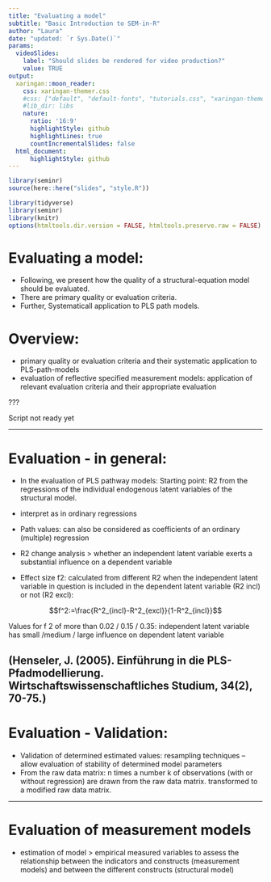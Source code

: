 ```yaml
---
title: "Evaluating a model"
subtitle: "Basic Introduction to SEM-in-R"
author: "Laura"
date: "updated: `r Sys.Date()`"
params:
  videoSlides: 
    label: "Should slides be rendered for video production?"
    value: TRUE
output:
  xaringan::moon_reader:
    css: xaringan-themer.css
    #css: ["default", "default-fonts", "tutorials.css", "xaringan-themer.css"]  
    #lib_dir: libs
    nature:
      ratio: '16:9'
      highlightStyle: github
      highlightLines: true
      countIncrementalSlides: false
  html_document:
      highlightStyle: github
---
```


```r
library(seminr)
source(here::here("slides", "style.R"))
```


```r
library(tidyverse)
library(seminr)
library(knitr)
options(htmltools.dir.version = FALSE, htmltools.preserve.raw = FALSE)
```

# Evaluating a model:
- Following, we present how the quality of a structural-equation model should be evaluated.
- There are primary quality or evaluation criteria.
- Further, Systematicall application to PLS path models.

# Overview:

- primary quality or evaluation criteria and their systematic application to PLS-path-models 
- evaluation of reflective specified measurement models: application of relevant evaluation criteria and their appropriate evaluation 


???

Script not ready yet

---

# Evaluation - in general:
- In the evaluation of PLS pathway models: Starting point: R2 from the regressions of the individual endogenous latent variables of the structural model.
- interpret as in ordinary regressions
- Path values: can also be considered as coefficients of an ordinary (multiple) regression

- R2 change analysis > whether an independent latent variable exerts a substantial influence on a dependent variable
- Effect size f2: calculated from different R2 when the independent latent variable in question is included in the dependent latent variable (R2 incl) or not (R2 excl): 

$$f^2:=\frac{R^2_{incl}-R^2_{excl}}{1-R^2_{incl}}$$


Values for f 2 of more than 0.02 / 0.15 / 0.35: independent latent variable has small /medium / large influence on dependent latent variable 



(Henseler, J. (2005). Einführung in die PLS-Pfadmodellierung. Wirtschaftswissenschaftliches Studium, 34(2), 70-75.)
---

# Evaluation - Validation:
- Validation of determined estimated values: resampling techniques
-- allow evaluation of stability of determined model parameters
- From the raw data matrix: n times a number k of observations (with or without regression) are drawn from the raw data matrix. transformed to a modified raw data matrix. 

---

# Evaluation of measurement models

- estimation of model > empirical measured variables to assess the relationship between the indicators and constructs (measurement models) and between the different constructs (structural model)


